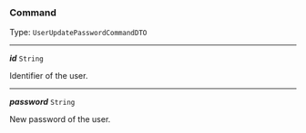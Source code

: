 


### Command

Type: `UserUpdatePasswordCommandDTO`

---

***id*** `String`

Identifier of the user.



---

***password*** `String`

New password of the user.



